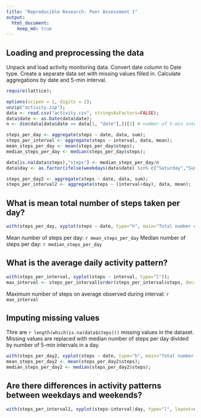 ```yaml
---
title: "Reproducible Research: Peer Assessment 1"
output: 
  html_document:
    keep_md: true
---
```



## Loading and preprocessing the data

Unpack and load activity monitoring data. Convert date column to Date type. Create a separate data set with missing values filled in. Calculate aggregations by date and 5-min interval.
``` r
require(lattice);

options(scipen = 1, digits = 2);
unzip("activity.zip");
data <- read.csv("activity.csv", stringsAsFactors=FALSE);
data$date <- as.Date(data$date);
n <- dim(data[data$date == data[1, "date"],])[1] # number of 5-min intervals in a day

steps_per_day <- aggregate(steps ~ date, data, sum);
steps_per_interval <- aggregate(steps ~ interval, data, mean);
mean_steps_per_day <- mean(steps_per_day$steps);
median_steps_per_day <- median(steps_per_day$steps);

data[is.na(data$steps),"steps"] <- median_steps_per_day/n
data$day <- as.factor(ifelse(weekdays(data$date) %in% c("Saturday","Sunday"), "weekend", "weekday"));

steps_per_day2 <- aggregate(steps ~ date, data, sum);
steps_per_interval2 <- aggregate(steps ~ (interval+day), data, mean);
```

## What is mean total number of steps taken per day?

``` r
with(steps_per_day, xyplot(steps ~ date, type="h", main="Total number of steps"));
```
Mean number of steps per day: `r mean_steps_per_day`
Median number of steps per day: `r median_steps_per_day`


## What is the average daily activity pattern?

``` r
with(steps_per_interval, xyplot(steps ~ interval, type="l"));
max_interval <- steps_per_interval[order(steps_per_interval$steps, decreasing=T)[1],"interval"]
```

Maximum number of steps on average observed during interval: `r max_interval`

## Imputing missing values

Thre are `r length(which(is.na(data$steps)))` missing values in the dataset.
Missing values are replaced with median number of steps per day divided by number of 5-min intervals in a day.
``` r
with(steps_per_day2, xyplot(steps ~ date, type="h", main="Total number of steps"));
mean_steps_per_day2 <- mean(steps_per_day2$steps);
median_steps_per_day2 <- median(steps_per_day2$steps);
```


## Are there differences in activity patterns between weekdays and weekends?
```r
with(steps_per_interval2, xyplot(steps~interval|day, type="l", layout=c(1, 2)));
```